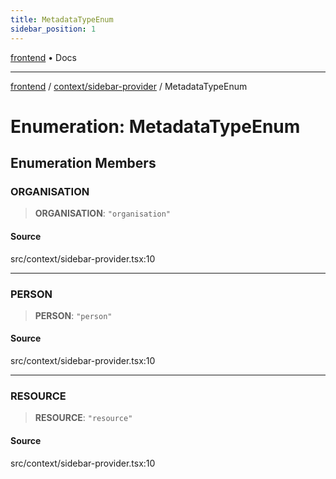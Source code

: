 ```yaml
---
title: MetadataTypeEnum
sidebar_position: 1
---
```


[frontend](../../..) • Docs

***

[frontend](../../..) / [context/sidebar-provider](..) / MetadataTypeEnum

# Enumeration: MetadataTypeEnum

## Enumeration Members

### ORGANISATION

> **ORGANISATION**: `"organisation"`

#### Source

src/context/sidebar-provider.tsx:10

***

### PERSON

> **PERSON**: `"person"`

#### Source

src/context/sidebar-provider.tsx:10

***

### RESOURCE

> **RESOURCE**: `"resource"`

#### Source

src/context/sidebar-provider.tsx:10
